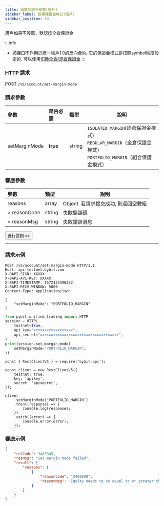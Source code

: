 ```yaml
---
title: 設置保證金模式(帳戶)
sidebar_label: 設置保證金模式(帳戶)
sidebar_position: 10
---
```

用戶如果不設置，默認按全倉保證金

:::info
* 該接口不作用於統一帳戶1.0的反向合約, 它的保證金模式是按照symbol維度設定的. 可以使用[切換全倉/逐倉保證金](../position/cross-isolate#)
:::

### HTTP 請求
POST `/v5/account/set-margin-mode`

### 請求參數
| 參數 | 是否必需 | 類型 | 說明|
|:----- |:-------|:-----|------ |
|setMarginMode |**true** |string |`ISOLATED_MARGIN`(逐倉保證金模式)<br/>`REGULAR_MARGIN`（全倉保證金模式）<br/>`PORTFOLIO_MARGIN`（組合保證金模式）|

### 響應參數
| 參數 | 類型 | 說明|
|:----- |:-----|----- |
|reasons |array |Object. 若請求提交成功, 則返回空數組 |
|> reasonCode |string |失敗錯誤碼 |
|> reasonMsg |string |失敗錯誤消息 |

<a href="/api-explorer/v5/account/set-margin-mode"><Button>運行實例 >></Button></a>

---

### 請求示例

<Tabs groupId="programming-languages">
<TabItem value="http" label="HTTP">

```http
POST /v5/account/set-margin-mode HTTP/1.1
Host: api-testnet.bybit.com
X-BAPI-SIGN: XXXXX
X-BAPI-API-KEY: XXXXX
X-BAPI-TIMESTAMP: 1672134396332
X-BAPI-RECV-WINDOW: 5000
Content-Type: application/json

{
    "setMarginMode": "PORTFOLIO_MARGIN"
}
```

</TabItem>
<TabItem value="python" label="Python">

```python
from pybit.unified_trading import HTTP
session = HTTP(
    testnet=True,
    api_key="xxxxxxxxxxxxxxxxxx",
    api_secret="xxxxxxxxxxxxxxxxxxxxxxxxxxxxxxxxxxxx",
)
print(session.set_margin_mode(
    setMarginMode="PORTFOLIO_MARGIN",
))
```

</TabItem>
<TabItem value="Node" label="Node.js">

```n4js
const { RestClientV5 } = require('bybit-api');

const client = new RestClientV5({
    testnet: true,
    key: 'apikey',
    secret: 'apisecret',
});

client
    .setMarginMode('PORTFOLIO_MARGIN')
    .then((response) => {
        console.log(response);
    })
    .catch((error) => {
        console.error(error);
    });
```

</TabItem>
</Tabs>

### 響應示例

```json
{
    "retCode": 3400045,
    "retMsg": "Set margin mode failed",
    "result": {
        "reasons": [
            {
                "reasonCode": "3400000",
                "reasonMsg": "Equity needs to be equal to or greater than 1000 USDC"
            }
        ]
    }
}
```
